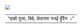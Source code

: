 ![](images/p-6.jpg){fig-alt="\"हाम्रो पूजा, बिहे, छेवारमा नभई हुँदैन ।\"" fig-align="center"}

|                                    |
|------------------------------------|
| "हाम्रो पूजा, बिहे, छेवारमा नभई हुँदैन ।" |
